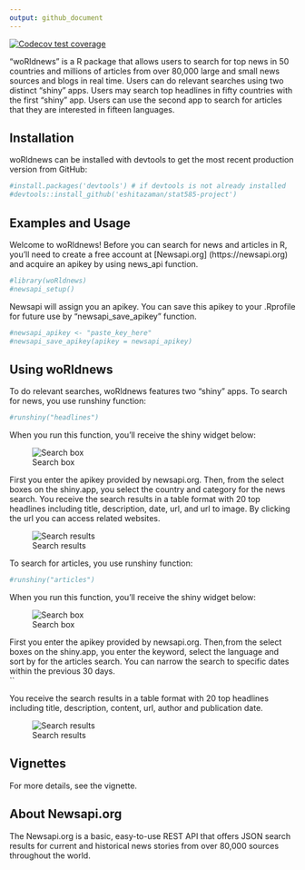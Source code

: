 ```yaml
---
output: github_document
---
```



 <!-- badges: start -->
  [![Codecov test coverage](https://codecov.io/gh/eshitazaman/stat585-project/branch/main/graph/badge.svg)](https://app.codecov.io/gh/eshitazaman/stat585-project?branch=main)
  <!-- badges: end -->
  
"woRldnews" is a R package that allows users to search for top news in 50 countries and millions of articles from over 80,000 large and small news sources and blogs in real time. Users can do relevant searches using two distinct "shiny" apps. Users may search top headlines in fifty countries with the first "shiny" app. Users can use the second app to search for articles that they are interested in fifteen languages. 

## Installation

woRldnews can be installed with devtools to get the most recent production version from GitHub:

```r
#install.packages('devtools') # if devtools is not already installed
#devtools::install_github('eshitazaman/stat585-project')
```

## Examples and Usage


Welcome to woRldnews! Before you can search for news and articles in R, you'll need to create a free account at [Newsapi.org] (https://newsapi.org) and acquire an apikey by using news_api function.


```r
#library(woRldnews)
#newsapi_setup()
```

Newsapi will assign you an apikey. You can save this apikey to your .Rprofile for future use by "newsapi_save_apikey" function. 

```r
#newsapi_apikey <- "paste_key_here"
#newsapi_save_apikey(apikey = newsapi_apikey)
```

## Using woRldnews

To do relevant searches, woRldnews features two  "shiny" apps.
To search for news, you use runshiny function:

```r
#runshiny("headlines")
```

When you run this function, you'll receive the shiny widget below: 

![Search box](headlines.png)

First you enter the apikey provided by newsapi.org. Then, from the select boxes on the shiny.app, you select the country and category for the news search. You receive the search results in a table format with 20 top headlines including title, description, date, url, and url to image. By clicking the url you can access related websites. 

![Search results](./headlines.png)

To search for articles, you use runshiny function:

```r
#runshiny("articles")
```

When you run this function, you'll receive the shiny widget below: 

![Search box](./articles.png)

First you enter the apikey provided by newsapi.org. Then,from the select boxes on the shiny.app, you enter the keyword, select the language and sort by for the articles search. You can narrow the search to specific dates within the previous 30 days.  
``

You receive the search results in a table format with 20 top headlines including title, description, content, url, author and publication date. 


![Search results](./articles_results.png)

## Vignettes

For more details, see the vignette.

## About Newsapi.org

The Newsapi.org is a basic, easy-to-use REST API that offers JSON search results for current and historical news stories from over 80,000 sources throughout the world. 



